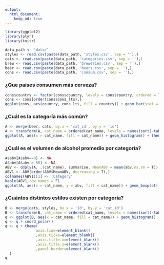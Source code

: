 ```yaml
---
output: 
  html_document:
    keep_md: true
---
```


```r
library(ggplot2)
library(plyr)
library(knitr)
```


```r
data_path <- 'data/'
styles <- read.csv(paste(data_path, 'styles.csv', sep = ''),)
cats <- read.csv(paste(data_path, 'categories.csv', sep = ''),)
brew <- read.csv(paste(data_path, 'breweries.csv', sep = ''),)
beer <- read.csv(paste(data_path, 'beers.csv', sep = ''),)
cons <- read.csv(paste(data_path, 'consum.csv', sep = ''),)
```

### ¿Que países consumen más cerveza? ###

```r
cons$country <- factor(cons$country, levels = cons$country, ordered = T)
cons <- cons[order(cons$cons_lts),]
ggplot(cons, aes(country, cons_lts, fill = country)) + geom_bar(stat = 'identity', fill = 'skyblue', alpha =  0.8) + theme_bw() + theme(axis.text.x = element_text(angle = 90)) + labs(y = 'Consumption per capita (lts)')
```


### ¿Cuál es la categoría más común?

```r
A <- merge(beer, cats, by.x = 'cat_id', by.y = 'id')
A <- transform(A, cat_name = ordered(cat_name, levels = names(sort(-table(cat_name)))))
ggplot(A, aes(x = cat_name, fill = cat_name)) + geom_histogram() + theme_bw() + theme(axis.text.x = element_text(angle = 90), legend.title = element_blank()) + labs(x = 'Category', y = 'No. of brands') + scale_fill_brewer(palette = 'Spectral')
```

### ¿Cuál es el volumen de alcohol promedio por categoría?

```r
A$abv[A$abv==0] <- NA
A$abv[A$abv > 50] <- NA
ABV <- ddply(A, .(cat_name), summarise, MeanABV = mean(abv,na.rm = T))
ABV1 <- ABV[order(ABV$MeanABV, decreasing = T),] 
colnames(ABV1)[1] <- 'Category'
kable(ABV1,row.names = F)
ggplot(A, aes(x = cat_name, y = abv, fill = cat_name)) + geom_boxplot() + theme_bw() + theme(axis.text.x = element_text(angle = 90), legend.title = element_blank()) + scale_fill_brewer(palette = 'Spectral') + labs(x = 'Category', y = 'Alcohol Volume')
```

### ¿Cuántos distintos estilos existen por categoría?

```r
B <- merge(cats, styles, by.x = 'id', by.y = 'cat_id')
B <- transform(B, cat_name = ordered(cat_name, levels = names(sort(-table(cat_name)))))
q <- ggplot(B, aes(x = cat_name, fill = cat_name)) + geom_histogram() + theme_bw() + theme(legend.title = element_blank()) + labs(y = 'No. of styles', x = 'Category') + scale_fill_brewer(palette = 'Spectral')
q <- q + coord_polar()
q <- q + theme(
              axis.line=element_blank()
              ,axis.ticks=element_blank()
              ,axis.title.x=element_blank()
              ,axis.title.y=element_blank()
              ,panel.border=element_blank()
  )  
q
```




